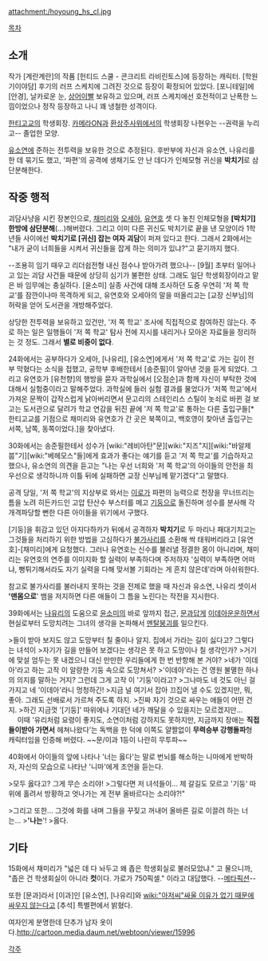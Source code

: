 attachment:/hoyoung_hs_cl.jpg

[[목차]]

== 소개 ==
작가 [계란계란]의 작품 [헌티드 스쿨 - 콘크리트 라비린토스]에 등장하는 캐릭터. [학원기이야담] 후기의 러프 스케치에 그려진 것으로 등장이 확정되어 있었다. [포니테일]에 [안경], 날카로운 눈, [[상어이빨]] 보유하고 있으며, 러프 스케치에선 호전적이고 난폭한 느낌이었으나 정작 등장하고 나니 꽤 냉철한 성격이다.

[[한티고교]]의 학생회장. [[카메라ON]]과 [[환상주사위]]에서의 학생회장 나현우는 --권력을 누리고-- 졸업한 모양.

[[유소연]]에 준하는 전투력을 보유한 것으로 추정된다. 후반부에 자신과 유소연, 나유리를 한 데 묶기도 했고, '파편'의 공격에 생채기도 안 난 데다가 인체모형 귀신을 '''박치기'''로 삼단분해한다.

== 작중 행적 ==
괴담사냥을 시킨 장본인으로, [[채미리]]와 [[오세아]], [[유연호]] 셋 다 놓친 인체모형을 '''[박치기] 한방에 삼단분해'''(...)해버렸다. 그리고 이미 다른 귀신도 박치기로 끝을 낸 모양이라 1학년들 사이에선 '''박치기로 [귀신] 잡는 여자 괴담'''이 퍼져 있다고 한다. 그래서 2화에서는 "내가 굳이 너희들을 시켜서 귀신들을 잡게 하는 의미가 있냐?"고 묻기까지 했다.

--조용히 임기 때우고 리더쉽전형 내신 점수나 받아가려 했으나-- [9월] 초부터 일어나고 있는 괴담 사건들 때문에 상당히 심기가 불편한 상태. 그래도 일단 학생회장이라고 맡은 바 임무에는 충실하다. [윤소미] 실종 사건에 대해 조사하던 도중 우연히 '저 쪽 학교'를 잠깐이나마 목격하게 되고, 유연호와 오세아의 말을 떠올리고는 [교장 신부님]의 허락을 얻어 도서관을 개방해주었다.

상당한 전투력을 보유하고 있건만, '저 쪽 학교' 조사에 직접적으로 참여하진 않는다. 주로 하는 일은 일행들이 '저 쪽 학교' 탐사 전에 지시를 내리거나 모아온 자료들을 정리하는 것 정도. 그래서 '''별로 비중이 없다'''.

24화에서는 공부하다가 오세아, [나유리], [유소연]에게서 '저 쪽 학교'로 가는 길이 전부 막혔다는 소식을 접했고, 공학부 후배한테서 [송준필]이 알아낸 것을 듣게 되었다. 그리고 유연호가 [유천향]의 행방을 묻자 과학실에서 [오점순]과 함께 자신이 부탁한 것에 대해서 실험중이라고 말해주었다. 과학실에 들러 실험 결과를 물었다가 '저쪽 학교'에서 가져온 문짝이 갑작스럽게 낡아버리면서 문고리의 스테인리스 스틸이 놋쇠로 바뀐 걸 보고는 도서관으로 달려가 학교 연감을 뒤진 끝에 '저 쪽 학교'로 통하는 다른 출입구들[* 한티고교를 기점으로 채미리와 유연호가 간 곳은 북쪽이고, 백호영이 찾아낸 출입구는 서쪽, 남쪽, 동쪽이었다.]을 찾아냈다.

30화에서는 송준필한테서 성수가 [wiki:"레비아탄"문][wiki:"지즈"지][wiki:"바알제붑"기][wiki:"베헤모스"들]에게 효과가 좋다는 얘기를 듣고 '저 쪽 학교'를 기습하자고 했으나, 유소연의 의견을 듣고는 "나는 우선 너희와 '저 쪽 학교'의 아이들의 안전을 최우선으로 생각하니까 이틀 뒤에 실패하면 교장 신부님께 맡기겠다"고 말했다. 

공격 당일, '저 쪽 학교'의 지상부로 와서는 [[이로]]가 파편의 능력으로 천장을 무너뜨리는 틈을 노려 히든카드인 고압 탄산수 부스터를 메고 [[기둥]]으로 돌진하며 성수를 분사해 각개격파당할 뻔한 다른 아이들을 위기에서 구했다.

[기둥]을 휘감고 있던 아지다하카가 뒤에서 공격하자 '''박치기'''로 두 마리나 패대기치고는 그것들을 처리하기 위한 방법을 고심하다가 [[불가사리]]를 소환해 싹 태워버리라고 [유연호]-[채미리]에게 요청했다. 그러나 유연호는 신수를 불러낼 정결한 몸이 아니라며, 채미리는 유연호의 연주를 이미지화 할 실력이 부족하다며 주저하자 '실력이 부족하면 어떠냐, 뻥튀기해서라도 자기 실력을 다해 맞서볼 기회라는 게 흔치 않은데'라며 아쉬워한다.

참고로 불가사리를 불러내지 못하는 것을 전제로 했을 때 자신과 유소연, 나유리 셋이서 ''''맨몸으로'''' 뱀을 저지하면 다른 애들이 그 틈을 노린다는 작전을 지시한다.

39화에서는 [[나유리]]의 도움으로 [[윤소미]]의 바로 앞까지 접근, [[문과]]답게 [[이데아]]운운하면서 현실로부터 도망치려는 그녀의 생각을 논파해서 [[멘탈붕괴]]를 일으킨다. 

>들이 받아 보지도 않고 도망부터 칠 줄이나 알지. 집에서 가라는 길이 싫다고? 그렇다는 녀석이
>자기가 길을 만들어 보겠다는 생각은 못 하고 도망이나 칠 생각인가?
>거기에 맞설 엄두는 못 내겠으니 대신 만만한 우리들에게 한 번 반항해 본 거야?
>네가 '이데아'라고 하는 고작 이 알량한 기둥 속으로 도망쳐서?
>'이데아'라는 건 영원 불멸한 하나의 의지를 말하는 거지? 그런데 그게 고작 이 '기둥'이라고?
>그나마도 네 것도 아닌 걸 가지고 네 '이데아'라니 멍청하긴!
>지금 널 여기서 잡아 끄집어 낼 수도 있겠지만, 뭐, 좋아. 그래도 선배로서 가르쳐 주도록 하지.
>진짜 자기 것으로 싸우는 애들이 어떤 건지.
>하긴 지금껏 '[기둥]' 따위에나 기대던 네가 깨달을 수 있을지는 모르겠지만...
　
이때 '유리처럼 요령이 좋지도, 소연이처럼 강하지도 못하지만, 지금까지 장애는 '''직접 들이받아 가면서''' 헤쳐나왔다'는 독백을 한 덕에 이쪽도 얄짤없이 '''무력승부 강행돌파'''형 캐릭터임을 인증해 버렸다. ~~문/이과 1등이 나란히 무투파~~

40화에서 아이들의 앞에 나타나 '너는 옳다'는 말로 번뇌를 해소하는 니마에게 반박하자, 자신의 모습으로 나타난 '니마'에게 조언을 듣는다.

>모두 옳다고? 그게 무슨 소리야!
>그렇다면 저 녀석들이... 제 갈길도 모르고 '기둥' 따위에 홀려서 방황하고 엇나가는 게 전부 올바르다는 소리야?!"

>그리고 또한... 그것에 화를 내며 그들을 꾸짖고 꺼내어 올바른 길로 이끌려 하는 너는...
>''''나는''''!
>옳다.
　
== 기타 ==

15화에서 채미리가 "넓은 데 다 놔두고 왜 좁은 학생회실로 불러모았냐." 고 물으니까, "좁은 건 학생회실이 아니라 '''컷'''이다. 가로가 750픽셀." 이라고 대답했다. --[[메타픽션]]--

또한 [문과]라서 [이과]인 [유소연], [나유리]와 [[wiki:"아저씨"싸울 이유가 없기 때문에 싸우지 않는다]]고 [추석] 특별편에서 밝혔다.

여자인게 분명한데 단추가 남자 옷이다.[[http://cartoon.media.daum.net/webtoon/viewer/15996]]

[[각주]]
